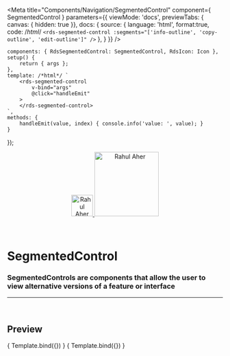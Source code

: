 
<Meta
	title="Components/Navigation/SegmentedControl"
	component={ SegmentedControl }
	parameters={{
		viewMode: 'docs',
		previewTabs: { canvas: { hidden: true }},
		docs: {
			source: {
				language: 'html',
				format:true,
				code: /*html*/ 
`<rds-segmented-control
	:segments="['info-outline', 'copy-outline', 'edit-outline']"
/>`
			},
		}
	}}
/>

	components: { RdsSegmentedControl: SegmentedControl, RdsIcon: Icon },
	setup() {
		return { args };
	},
	template: /*html*/ `
		<rds-segmented-control
			v-bind="args"
			@click="handleEmit"
		>
		</rds-segmented-control>
	`,
	methods: {
		handleEmit(value, index) { console.info('value: ', value); }
	}
});

<div align="center" style={{display: 'flex'}}>
    <a href="https://rahulaher.netlify.app">
        <img src="https://rahulaher.netlify.app/img/logo/glyph-black-colored.svg" alt="Rahul Aher logo" width="50" />
        <img src="https://rahulaher.netlify.app/img/logo/word-black-colored.svg" alt="Rahul Aher" width="150" />
    </a>
    </a>
    </a>
</div>

<br />
<br />

# SegmentedControl

### SegmentedControls are components that allow the user to view alternative versions of a feature or interface
---
<br />

## Preview

<Canvas>
	<Story
		name="SegmentedControl1"
		args={{
			segments: ['info-outline', 'copy-outline', 'edit-outline'],
			withIcon: false,
		}}
	>
		{ Template.bind({}) }
	</Story>
</Canvas>

<ArgsTable story="SegmentedControl1" />

<Canvas>
	<Story
		name="SegmentedControl2"
		args={{
			segments: ['info-outline', 'copy-outline', 'edit-outline'],
			segmentsTooltipText: ['info', 'copy', 'edit'],
			withIcon: true,
		}}
	>
		{ Template.bind({}) }
	</Story>
</Canvas>

<ArgsTable story="SegmentedControl2" />